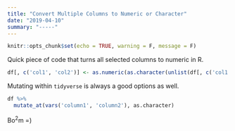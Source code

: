 ```yaml
---
title: "Convert Multiple Columns to Numeric or Character"
date: "2019-04-10"
summary: "-----"
---
```


```r
knitr::opts_chunk$set(echo = TRUE, warning = F, message = F)
```

Quick piece of code that turns all selected columns to numeric in R. 

```r

df[, c('col1', 'col2')] <- as.numeric(as.character(unlist(df[, c('col1', 'col2')])))

```

Mutating within `tidyverse` is always a good options as well.

```r
df %>%
  mutate_at(vars('column1', 'column2'), as.character)
```


Bo$^2$m =)